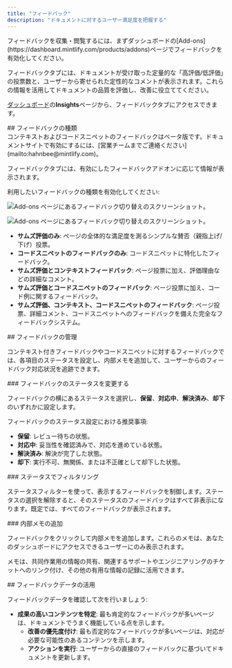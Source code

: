 ```yaml
---
title: "フィードバック"
description: "ドキュメントに対するユーザー満足度を把握する"
---
```


<Info>
  フィードバックを収集・閲覧するには、まずダッシュボードの[Add-ons](https://dashboard.mintlify.com/products/addons)ページでフィードバックを有効化してください。
</Info>

フィードバックタブには、ドキュメントが受け取った定量的な「高評価/低評価」の投票数と、ユーザーから寄せられた定性的なコメントが表示されます。これらの情報を活用してドキュメントの品質を評価し、改善に役立ててください。

[ダッシュボード](https://dashboard.mintlify.com/products/insights)の**Insights**ページから、フィードバックタブにアクセスできます。

<div id="feedback-types">
  ## フィードバックの種類
</div>

<Note>
  コンテキストおよびコードスニペットのフィードバックはベータ版です。ドキュメントサイトで有効にするには、[営業チームまでご連絡ください](mailto:hahnbee@mintlify.com)。
</Note>

フィードバックタブには、有効にしたフィードバックアドオンに応じて情報が表示されます。

利用したいフィードバックの種類を有効化してください:

<Frame>

<img
  className="block dark:hidden pointer-events-none"
  src="/images/analytics/feedback-addons-light.png"
  alt="Add-ons ページにあるフィードバック切り替えのスクリーンショット。"
/>

<img
  className="hidden dark:block pointer-events-none"
  src="/images/analytics/feedback-addons-dark.png"
  alt="Add-ons ページにあるフィードバック切り替えのスクリーンショット。"
/>

</Frame>

* **サムズ評価のみ**: ページの全体的な満足度を測るシンプルな賛否（親指上げ/下げ）投票。
* **コードスニペットのフィードバックのみ**: コードスニペットに特化したフィードバック。
* **サムズ評価とコンテキストフィードバック**: ページ投票に加え、評価理由などの詳細なコメント。
* **サムズ評価とコードスニペットのフィードバック**: ページ投票に加え、コード例に関するフィードバック。
* **サムズ評価、コンテキスト、コードスニペットのフィードバック**: ページ投票、詳細コメント、コードスニペットへのフィードバックを備えた完全なフィードバックシステム。

<div id="managing-feedback">
  ## フィードバックの管理
</div>

コンテキスト付きフィードバックやコードスニペットに対するフィードバックでは、各項目のステータスを設定し、内部メモを追加して、ユーザーからのフィードバック対応状況を追跡できます。

<div id="changing-feedback-status">
  ### フィードバックのステータスを変更する
</div>

フィードバックの横にあるステータスを選択し、**保留**、**対応中**、**解決済み**、**却下**のいずれかに設定します。

フィードバックのステータス設定における推奨事項:

* **保留**: レビュー待ちの状態。
* **対応中**: 妥当性を確認済みで、対応を進めている状態。
* **解決済み**: 解決が完了した状態。
* **却下**: 実行不可、無関係、または不正確として却下した状態。

<div id="filtering-by-status">
  ### ステータスでフィルタリング
</div>

ステータスフィルターを使って、表示するフィードバックを制御します。ステータスの選択を解除すると、そのステータスのフィードバックはすべて非表示になります。既定では、すべてのフィードバックが表示されます。

<div id="adding-internal-notes">
  ### 内部メモの追加
</div>

フィードバックをクリックして内部メモを追加します。これらのメモは、あなたのダッシュボードにアクセスできるユーザーにのみ表示されます。

メモは、共同作業用の情報の共有、関連するサポートやエンジニアリングのチケットへのリンク付け、その他の有用な情報の記録に活用できます。

<div id="using-feedback-data">
  ## フィードバックデータの活用
</div>

フィードバックデータを確認して次を行いましょう:

* **成果の高いコンテンツを特定**: 最も肯定的なフィードバックが多いページは、ドキュメントでうまく機能している点を示します。
  * **改善の優先度付け**: 最も否定的なフィードバックが多いページは、対応が必要な可能性のあるコンテンツを示します。
  * **アクションを実行**: ユーザーからの直接のフィードバックに基づいてドキュメントを更新します。